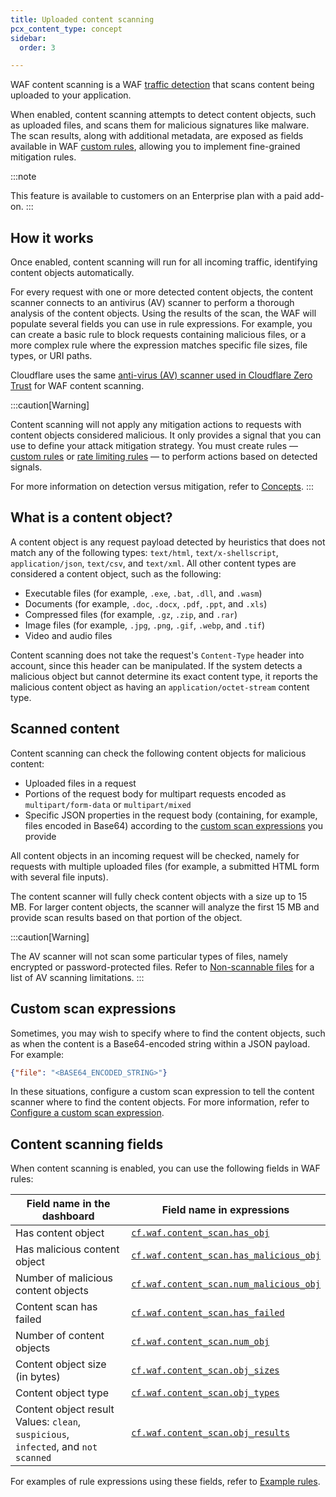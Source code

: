 ```yaml
---
title: Uploaded content scanning
pcx_content_type: concept
sidebar:
  order: 3

---
```



WAF content scanning is a WAF [traffic detection](/waf/about/#detection-versus-mitigation) that scans content being uploaded to your application.

When enabled, content scanning attempts to detect content objects, such as uploaded files, and scans them for malicious signatures like malware. The scan results, along with additional metadata, are exposed as fields available in WAF [custom rules](/waf/custom-rules/), allowing you to implement fine-grained mitigation rules.

:::note

This feature is available to customers on an Enterprise plan with a paid add-on. 
:::

## How it works

Once enabled, content scanning will run for all incoming traffic, identifying <GlossaryTooltip term="content object" link="#what-is-a-content-object">content objects</GlossaryTooltip> automatically.

For every request with one or more detected content objects, the content scanner connects to an antivirus (AV) scanner to perform a thorough analysis of the content objects. Using the results of the scan, the WAF will populate several fields you can use in rule expressions. For example, you can create a basic rule to block requests containing malicious files, or a more complex rule where the expression matches specific file sizes, file types, or URI paths.

Cloudflare uses the same [anti-virus (AV) scanner used in Cloudflare Zero Trust](/cloudflare-one/policies/gateway/http-policies/antivirus-scanning/) for WAF content scanning.

:::caution[Warning]

Content scanning will not apply any mitigation actions to requests with content objects considered malicious. It only provides a signal that you can use to define your attack mitigation strategy. You must create rules — [custom rules](/waf/custom-rules/) or [rate limiting rules](/waf/rate-limiting-rules/) — to perform actions based on detected signals.

For more information on detection versus mitigation, refer to [Concepts](/waf/about/#detection-versus-mitigation). 
:::

## What is a content object?

A content object is any request payload detected by heuristics that does not match any of the following types: `text/html`, `text/x-shellscript`, `application/json`, `text/csv`, and `text/xml`. All other content types are considered a content object, such as the following:

* Executable files (for example, `.exe`, `.bat`, `.dll`, and `.wasm`)
* Documents (for example, `.doc`, `.docx`, `.pdf`, `.ppt`, and `.xls`)
* Compressed files (for example, `.gz`, `.zip`, and `.rar`)
* Image files (for example, `.jpg`, `.png`, `.gif`, `.webp`, and `.tif`)
* Video and audio files

Content scanning does not take the request's `Content-Type` header into account, since this header can be manipulated. If the system detects a malicious object but cannot determine its exact content type, it reports the malicious content object as having an `application/octet-stream` content type.

## Scanned content

Content scanning can check the following content objects for malicious content:

* Uploaded files in a request
* Portions of the request body for multipart requests encoded as `multipart/form-data` or `multipart/mixed`
* Specific JSON properties in the request body (containing, for example, files encoded in Base64) according to the [custom scan expressions](#custom-scan-expressions) you provide

All content objects in an incoming request will be checked, namely for requests with multiple uploaded files (for example, a submitted HTML form with several file inputs).

The content scanner will fully check content objects with a size up to 15 MB. For larger content objects, the scanner will analyze the first 15 MB and provide scan results based on that portion of the object.

:::caution[Warning]

The AV scanner will not scan some particular types of files, namely encrypted or password-protected files. Refer to [Non-scannable files](/cloudflare-one/policies/gateway/http-policies/antivirus-scanning/#non-scannable-files) for a list of AV scanning limitations. 
:::

## Custom scan expressions

Sometimes, you may wish to specify where to find the content objects, such as when the content is a Base64-encoded string within a JSON payload. For example:

```json
{"file": "<BASE64_ENCODED_STRING>"}
```

In these situations, configure a custom scan expression to tell the content scanner where to find the content objects. For more information, refer to [Configure a custom scan expression](/waf/about/content-scanning/get-started/#4-optional-configure-a-custom-scan-expression).

## ​​Content scanning fields

When content scanning is enabled, you can use the following fields in WAF rules:



| Field name in the dashboard                                                                | Field name in expressions                                                                                                     |
| ------------------------------------------------------------------------------------------ | ----------------------------------------------------------------------------------------------------------------------------- |
| Has content object                                                                         | [`cf.waf.content_scan.has_obj`](/ruleset-engine/rules-language/fields/#field-cf-waf-content_scan-has_obj)                     |
| Has malicious content object                                                               | [`cf.waf.content_scan.has_malicious_obj`](/ruleset-engine/rules-language/fields/#field-cf-waf-content_scan-has_malicious_obj) |
| Number of malicious content objects                                                        | [`cf.waf.content_scan.num_malicious_obj`](/ruleset-engine/rules-language/fields/#field-cf-waf-content_scan-num_malicious_obj) |
| Content scan has failed                                                                    | [`cf.waf.content_scan.has_failed`](/ruleset-engine/rules-language/fields/#field-cf-waf-content_scan-has_failed)               |
| Number of content objects                                                                  | [`cf.waf.content_scan.num_obj`](/ruleset-engine/rules-language/fields/#field-cf-waf-content_scan-num_obj)                     |
| Content object size (in bytes)                                                             | [`cf.waf.content_scan.obj_sizes`](/ruleset-engine/rules-language/fields/#field-cf-waf-content_scan-obj_sizes)                 |
| Content object type                                                                        | [`cf.waf.content_scan.obj_types`](/ruleset-engine/rules-language/fields/#field-cf-waf-content_scan-obj_types)                 |
| Content object result<br/>Values: `clean`, `suspicious`,<br/>`infected`, and `not scanned` | [`cf.waf.content_scan.obj_results`](/ruleset-engine/rules-language/fields/#field-cf-waf-content_scan-obj_results)             |



For examples of rule expressions using these fields, refer to [Example rules](/waf/about/content-scanning/example-rules/).
